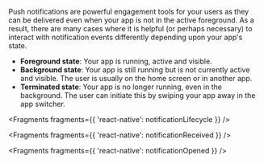 Push notifications are powerful engagement tools for your users as they can be delivered even when your app is not in the active foreground. As a result, there are many cases where it is helpful (or perhaps necessary) to interact with notification events differently depending upon your app's state.

- **Foreground state**: Your app is running, active and visible.
- **Background state**: Your app is still running but is not currently active and visible. The user is usually on the home screen or in another app.
- **Terminated state**: Your app is no longer running, even in the background. The user can initiate this by swiping your app away in the app switcher.


<Fragments fragments={{ 'react-native': notificationLifecycle }} />


<Fragments fragments={{ 'react-native': notificationReceived }} />


<Fragments fragments={{ 'react-native': notificationOpened }} />
